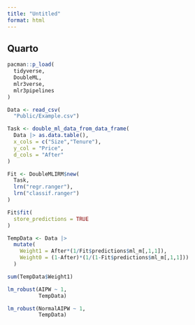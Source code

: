 ```yaml
---
title: "Untitled"
format: html
---
```


## Quarto

```r
pacman::p_load(
  tidyverse,
  DoubleML,
  mlr3verse,
  mlr3pipelines
)

Data <- read_csv(
  "Public/Example.csv")

Task <- double_ml_data_from_data_frame(
  Data |> as.data.table(),
  x_cols = c("Size","Tenure"),
  y_col = "Price",
  d_cols = "After"
)

Fit <- DoubleMLIRM$new(
  Task,
  lrn("regr.ranger"),
  lrn("classif.ranger")
)

Fit$fit(
  store_predictions = TRUE
)

TempData <- Data |> 
  mutate(
    Weight1 = After*(1/Fit$predictions$ml_m[,1,1]),
    Weight0 = (1-After)*(1/(1-Fit$predictions$ml_m[,1,1]))
  )

sum(TempData$Weight1)

lm_robust(AIPW ~ 1,
          TempData)

lm_robust(NormalAIPW ~ 1,
          TempData)
```

